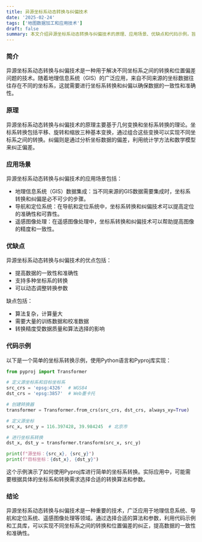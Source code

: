 ```yaml
---
title: 异源坐标系动态转换与纠偏技术
date: '2025-02-24'
tags: ['地图数据加工和应用技术']
draft: false
summary: 本文介绍异源坐标系动态转换与纠偏技术的原理、应用场景、优缺点和代码示例，旨在解决不同坐标系之间的转换和位置偏差问题。
---
```


### 简介

异源坐标系动态转换与纠偏技术是一种用于解决不同坐标系之间的转换和位置偏差问题的技术。随着地理信息系统（GIS）的广泛应用，来自不同来源的坐标数据往往存在不同的坐标系，这就需要进行坐标系转换和纠偏以确保数据的一致性和准确性。

### 原理

异源坐标系动态转换与纠偏技术的原理主要基于几何变换和坐标系转换的理论。坐标系转换包括平移、旋转和缩放三种基本变换，通过组合这些变换可以实现不同坐标系之间的转换。纠偏则是通过分析坐标数据的偏差，利用统计学方法和数学模型来纠正偏差。

### 应用场景

异源坐标系动态转换与纠偏技术的应用场景包括：

- 地理信息系统（GIS）数据集成：当不同来源的GIS数据需要集成时，坐标系转换和纠偏是必不可少的步骤。
- 导航和定位系统：在导航和定位系统中，坐标系转换和纠偏技术可以提高定位的准确性和可靠性。
- 遥感图像处理：在遥感图像处理中，坐标系转换和纠偏技术可以帮助提高图像的精度和一致性。

### 优缺点

异源坐标系动态转换与纠偏技术的优点包括：

- 提高数据的一致性和准确性
- 支持多种坐标系的转换
- 可以动态调整转换参数

缺点包括：

- 算法复杂，计算量大
- 需要大量的训练数据和校准数据
- 转换精度受数据质量和算法选择的影响

### 代码示例

以下是一个简单的坐标系转换示例，使用Python语言和Pyproj库实现：

```python
from pyproj import Transformer

# 定义源坐标系和目标坐标系
src_crs = 'epsg:4326'  # WGS84
dst_crs = 'epsg:3857'  # Web墨卡托

# 创建转换器
transformer = Transformer.from_crs(src_crs, dst_crs, always_xy=True)

# 定义源坐标
src_x, src_y = 116.397428, 39.984245  # 北京市

# 进行坐标系转换
dst_x, dst_y = transformer.transform(src_x, src_y)

print(f"源坐标：{src_x}, {src_y}")
print(f"目标坐标：{dst_x}, {dst_y}")
```

这个示例演示了如何使用Pyproj库进行简单的坐标系转换。实际应用中，可能需要根据具体的坐标系和转换需求选择合适的转换算法和参数。

### 结论

异源坐标系动态转换与纠偏技术是一种重要的技术，广泛应用于地理信息系统、导航和定位系统、遥感图像处理等领域。通过选择合适的算法和参数，利用代码示例和工具库，可以实现不同坐标系之间的转换和位置偏差的纠正，提高数据的一致性和准确性。
